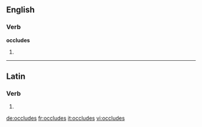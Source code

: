 ==English==

===Verb===
'''occludes'''

# {{en-third-person singular of|occlude}}

----

==Latin==

===Verb===
{{la-verb-form|occlūdēs}}

# {{conjugation of|occlūdō||2|s|fut|act|ind|lang=la}}

[[de:occludes]]
[[fr:occludes]]
[[it:occludes]]
[[vi:occludes]]